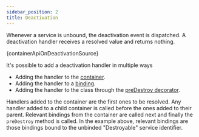 ```yaml
---
sidebar_position: 2
title: Deactivation
---
```


Whenever a service is unbound, the deactivation event is dispatched. A deactivation handler receives a resolved value and returns nothing.

<CodeBlock language="ts">{containerApiOnDeactivationSource}</CodeBlock>

It's possible to add a deactivation handler in multiple ways

- Adding the handler to the [container](/docs/api/container#ondeactivation).
- Adding the handler to a [binding](/docs/api/binding-syntax#ondeactivation).
- Adding the handler to the class through the [preDestroy decorator](/docs/api/decorator#predestroy).

Handlers added to the container are the first ones to be resolved. Any handler added to a child container is called before the ones added to their parent. Relevant bindings from the container are called next and finally the `preDestroy` method is called. In the example above, relevant bindings are those bindings bound to the unbinded "Destroyable" service identifier.
